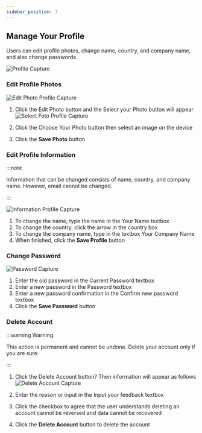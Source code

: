 ```yaml
---
sidebar_position: 7
---
```


## Manage Your Profile
Users can edit profile photos, change name, country, and company name, and also change passwords.

   ![Profile Capture](/img/capture/profile.png)

### Edit Profile Photos

   ![Edit Photo Profile Capture](/img/capture/edit-fotoprofile.png)

1. Click the Edit Photo button and the Select your Photo button will appear
   ![Select Foto Profile Capture](/img/capture/select-fotoprofile.png)

2. Click the Choose Your Photo button then select an image on the device
3. Click the **Save Photo** button

### Edit Profile Information

:::note

Information that can be changed consists of name, country, and company name. However, email cannot be changed.

:::

![Information Profile Capture](/img/capture/information-profile.png)

1. To change the name, type the name in the Your Name textbox
2. To change the country, click the arrow in the country box
3. To change the company name, type in the textbox Your Company Name
4. When finished, click the **Save Profile** button

### Change Password
![Password Capture](/img/capture/password.png)

1. Enter the old password in the Current Password textbox
2. Enter a new password in the Password textbox
3. Enter a new password confirmation in the Confirm new password textbox
4. Click the **Save Password** button

### Delete Account

:::warning Warning

This action is permanent and cannot be undone. Delete your account only if you are sure.

:::

1. Click the Delete Account button? Then information will appear as follows
   ![Delete Account Capture](/img/capture/delete-account.png)

2. Enter the reason or input in the Input your feedback textbox
3. Click the checkbox to agree that the user understands deleting an account cannot be reversed and data cannot be recovered
4. Click the **Delete Account** button to delete the account


